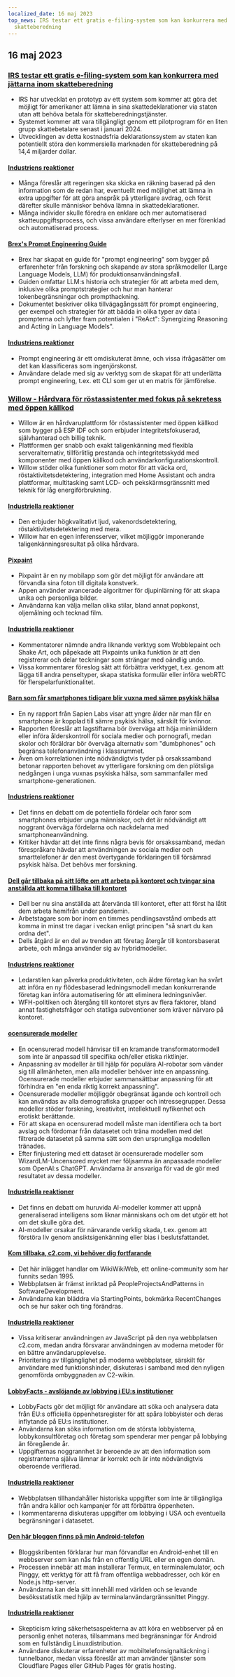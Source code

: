 ```yaml
---
localized_date: 16 maj 2023
top_news: IRS testar ett gratis e-filing-system som kan konkurrera med jättarna inom
  skatteberedning
---
```




<CallToAction />

<Steps>

## 16 maj 2023

### [IRS testar ett gratis e-filing-system som kan konkurrera med jättarna inom skatteberedning](https://www.washingtonpost.com/business/2023/05/15/irs-free-file/)

- IRS har utvecklat en prototyp av ett system som kommer att göra det möjligt för amerikaner att lämna in sina skattedeklarationer via staten utan att behöva betala för skatteberedningstjänster.
- Systemet kommer att vara tillgängligt genom ett pilotprogram för en liten grupp skattebetalare senast i januari 2024.
- Utvecklingen av detta kostnadsfria deklarationssystem av staten kan potentiellt störa den kommersiella marknaden för skatteberedning på 14,4 miljarder dollar.

#### [Industriens reaktioner](http://news.ycombinator.com/item?id=35950836)

- Många föreslår att regeringen ska skicka en räkning baserad på den information som de redan har, eventuellt med möjlighet att lämna in extra uppgifter för att göra anspråk på ytterligare avdrag, och först därefter skulle människor behöva lämna in skattedeklarationer.
- Många individer skulle föredra en enklare och mer automatiserad skatteuppgiftsprocess, och vissa användare efterlyser en mer förenklad och automatiserad process.

#### [Brex's Prompt Engineering Guide](https://github.com/brexhq/prompt-engineering)

- Brex har skapat en guide för "prompt engineering" som bygger på erfarenheter från forskning och skapande av stora språkmodeller (Large Language Models, LLM) för produktionsanvändningsfall.
- Guiden omfattar LLM:s historia och strategier för att arbeta med dem, inklusive olika promptstrategier och hur man hanterar tokenbegränsningar och prompthackning.
- Dokumentet beskriver olika tillvägagångssätt för prompt engineering, ger exempel och strategier för att bädda in olika typer av data i prompterna och lyfter fram potentialen i "ReAct": Synergizing Reasoning and Acting in Language Models".

#### [Industriens reaktioner](http://news.ycombinator.com/item?id=35942583)

- Prompt engineering är ett omdiskuterat ämne, och vissa ifrågasätter om det kan klassificeras som ingenjörskonst.
- Användare delade med sig av verktyg som de skapat för att underlätta prompt engineering, t.ex. ett CLI som ger ut en matris för jämförelse.

### [Willow - Hårdvara för röstassistenter med fokus på sekretess med öppen källkod](https://github.com/toverainc/willow)

- Willow är en hårdvaruplattform för röstassistenter med öppen källkod som bygger på ESP IDF och som erbjuder integritetsfokuserad, självhanterad och billig teknik.
- Plattformen ger snabb och exakt taligenkänning med flexibla serveralternativ, tillförlitlig prestanda och integritetsskydd med komponenter med öppen källkod och användarkonfigurationskontroll.
- Willow stöder olika funktioner som motor för att väcka ord, röstaktivitetsdetektering, integration med Home Assistant och andra plattformar, multitasking samt LCD- och pekskärmsgränssnitt med teknik för låg energiförbrukning.

#### [Industriella reaktioner](http://news.ycombinator.com/item?id=35948462)

- Den erbjuder högkvalitativt ljud, vakenordsdetektering, röstaktivitetsdetektering med mera.
- Willow har en egen inferensserver, vilket möjliggör imponerande taligenkänningsresultat på olika hårdvara.

#### [Pixpaint](https://warms.maxbittker.repl.co/)

- Pixpaint är en ny mobilapp som gör det möjligt för användare att förvandla sina foton till digitala konstverk.
- Appen använder avancerade algoritmer för djupinlärning för att skapa unika och personliga bilder.
- Användarna kan välja mellan olika stilar, bland annat popkonst, oljemålning och tecknad film.

#### [Industriella reaktioner](http://news.ycombinator.com/item?id=35944159)

- Kommentatorer nämnde andra liknande verktyg som Wobblepaint och Shake Art, och påpekade att Pixpaints unika funktion är att den registrerar och delar teckningar som strängar med oändlig undo.
- Vissa kommentarer föreslog sätt att förbättra verktyget, t.ex. genom att lägga till andra penseltyper, skapa statiska formulär eller införa webRTC för flerspelarfunktionalitet.

#### [Barn som får smartphones tidigare blir vuxna med sämre psykisk hälsa](https://jonathanhaidt.substack.com/p/sapien-smartphone-report)

- En ny rapport från Sapien Labs visar att yngre ålder när man får en smartphone är kopplad till sämre psykisk hälsa, särskilt för kvinnor.
- Rapporten föreslår att lagstiftarna bör överväga att höja minimiåldern eller införa ålderskontroll för sociala medier och pornografi, medan skolor och föräldrar bör överväga alternativ som "dumbphones" och begränsa telefonanvändning i klassrummet.
- Även om korrelationen inte nödvändigtvis tyder på orsakssamband betonar rapporten behovet av ytterligare forskning om den plötsliga nedgången i unga vuxnas psykiska hälsa, som sammanfaller med smartphone-generationen.

#### [Industriens reaktioner](http://news.ycombinator.com/item?id=35948332)

- Det finns en debatt om de potentiella fördelar och faror som smartphones erbjuder unga människor, och det är nödvändigt att noggrant överväga fördelarna och nackdelarna med smartphoneanvändning.
- Kritiker hävdar att det inte finns några bevis för orsakssamband, medan förespråkare hävdar att användningen av sociala medier och smarttelefoner är den mest övertygande förklaringen till försämrad psykisk hälsa. Det behövs mer forskning.

#### [Dell går tillbaka på sitt löfte om att arbeta på kontoret och tvingar sina anställda att komma tillbaka till kontoret](https://www.techradar.com/news/dell-goes-back-on-wfh-pledge-forces-employees-to-come-back-to-the-office)

- Dell ber nu sina anställda att återvända till kontoret, efter att först ha låtit dem arbeta hemifrån under pandemin.
- Arbetstagare som bor inom en timmes pendlingsavstånd ombeds att komma in minst tre dagar i veckan enligt principen "så snart du kan ordna det".
- Dells åtgärd är en del av trenden att företag återgår till kontorsbaserat arbete, och många använder sig av hybridmodeller.

#### [Industriens reaktioner](http://news.ycombinator.com/item?id=35944295)

- Ledarstilen kan påverka produktiviteten, och äldre företag kan ha svårt att införa en ny flödesbaserad ledningsmodell medan konkurrerande företag kan införa automatisering för att eliminera ledningsnivåer.
- WFH-politiken och återgång till kontoret styrs av flera faktorer, bland annat fastighetsfrågor och statliga subventioner som kräver närvaro på kontoret.

#### [ocensurerade modeller](https://erichartford.com/uncensored-models)

- En ocensurerad modell hänvisar till en kramande transformatormodell som inte är anpassad till specifika och/eller etiska riktlinjer.
- Anpassning av modeller är till hjälp för populära AI-robotar som vänder sig till allmänheten, men alla modeller behöver inte en anpassning. Ocensurerade modeller erbjuder sammansättbar anpassning för att förhindra en "en enda riktig korrekt anpassning".
- Ocensurerade modeller möjliggör obegränsat ägande och kontroll och kan användas av alla demografiska grupper och intressegrupper. Dessa modeller stöder forskning, kreativitet, intellektuell nyfikenhet och erotiskt berättande.
- För att skapa en ocensurerad modell måste man identifiera och ta bort avslag och fördomar från datasetet och träna modellen med det filtrerade datasetet på samma sätt som den ursprungliga modellen tränades.
- Efter finjustering med ett dataset är ocensurerade modeller som WizardLM-Uncensored mycket mer följsamma än anpassade modeller som OpenAI:s ChatGPT. Användarna är ansvariga för vad de gör med resultatet av dessa modeller.

#### [Industriella reaktioner](http://news.ycombinator.com/item?id=35946060)

- Det finns en debatt om huruvida AI-modeller kommer att uppnå generaliserad intelligens som liknar människans och om det utgör ett hot om det skulle göra det.
- AI-modeller orsakar för närvarande verklig skada, t.ex. genom att förstöra liv genom ansiktsigenkänning eller bias i beslutsfattandet.

#### [Kom tillbaka, c2.com, vi behöver dig fortfarande](http://wiki.c2.com)

- Det här inlägget handlar om WikiWikiWeb, ett online-community som har funnits sedan 1995.
- Webbplatsen är främst inriktad på PeopleProjectsAndPatterns in SoftwareDevelopment.
- Användarna kan bläddra via StartingPoints, bokmärka RecentChanges och se hur saker och ting förändras.

#### [Industriella reaktioner](http://news.ycombinator.com/item?id=35948268)

- Vissa kritiserar användningen av JavaScript på den nya webbplatsen c2.com, medan andra försvarar användningen av moderna metoder för en bättre användarupplevelse.
- Prioritering av tillgänglighet på moderna webbplatser, särskilt för användare med funktionshinder, diskuteras i samband med den nyligen genomförda ombyggnaden av C2-wikin.

#### [LobbyFacts - avslöjande av lobbying i EU:s institutioner](https://www.lobbyfacts.eu/)

- LobbyFacts gör det möjligt för användare att söka och analysera data från EU:s officiella öppenhetsregister för att spåra lobbyister och deras inflytande på EU:s institutioner.
- Användarna kan söka information om de största lobbyisterna, lobbykonsultföretag och företag som spenderar mer pengar på lobbying än föregående år.
- Uppgifternas noggrannhet är beroende av att den information som registranterna själva lämnar är korrekt och är inte nödvändigtvis oberoende verifierad.

#### [Industriella reaktioner](http://news.ycombinator.com/item?id=35949317)

- Webbplatsen tillhandahåller historiska uppgifter som inte är tillgängliga från andra källor och kampanjer för att förbättra öppenheten.
- I kommentarerna diskuteras uppgifter om lobbying i USA och eventuella begränsningar i datasetet.

#### [Den här bloggen finns på min Android-telefon](https://androidblog.a.pinggy.io/)

- Bloggskribenten förklarar hur man förvandlar en Android-enhet till en webbserver som kan nås från en offentlig URL eller en egen domän.
- Processen innebär att man installerar Termux, en terminalemulator, och Pinggy, ett verktyg för att få fram offentliga webbadresser, och kör en Node.js http-server.
- Användarna kan dela sitt innehåll med världen och se levande besöksstatistik med hjälp av terminalanvändargränssnittet Pinggy.

#### [Industriella reaktioner](http://news.ycombinator.com/item?id=35944315)

- Skepticism kring säkerhetsaspekterna av att köra en webbserver på en personlig enhet noteras, tillsammans med begränsningar för Android som en fullständig Linuxdistribution.
- Användare diskuterar erfarenheter av mobiltelefonsignaltäckning i tunnelbanor, medan vissa föreslår att man använder tjänster som Cloudflare Pages eller GitHub Pages för gratis hosting.

</Steps>
